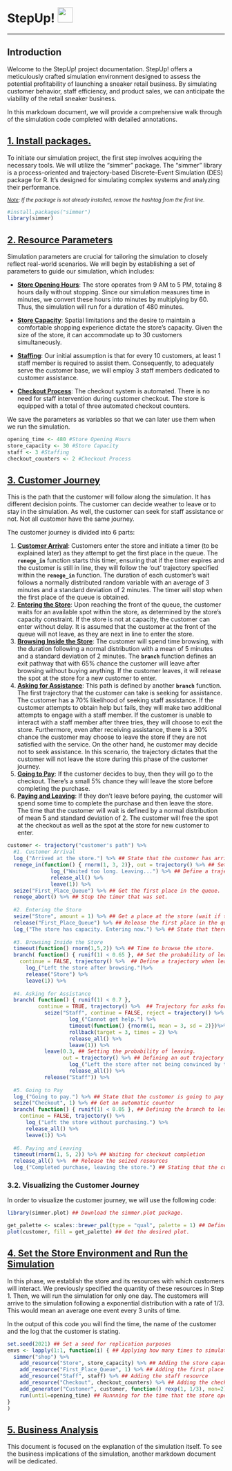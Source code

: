 # StepUp! <img src="pictures/StepUp.png" width="35"/>

------------------------------------------------------------------------

## Introduction

Welcome to the StepUp! project documentation. StepUp! offers a meticulously crafted simulation environment designed to assess the potential profitability of launching a sneaker retail business. By simulating customer behavior, staff efficiency, and product sales, we can anticipate the viability of the retail sneaker business.

In this markdown document, we will provide a comprehensive walk through of the simulation code completed with detailed annotations.

## [1. Install packages.]{.ul}

To initiate our simulation project, the first step involves acquiring the necessary tools. We will utilize the "simmer" package. The "simmer" library is a process-oriented and trajectory-based Discrete-Event Simulation (DES) package for R. It's designed for simulating complex systems and analyzing their performance.

^[*Note*]{.ul}*: If the package is not already installed, remove the hashtag from the first line.*^

```r
#install.packages("simmer")
library(simmer)
```

## [2. Resource Parameters]{.ul}

Simulation parameters are crucial for tailoring the simulation to closely reflect real-world scenarios. We will begin by establishing a set of parameters to guide our simulation, which includes:

-   [**Store Opening Hours**]{.ul}: The store operates from 9 AM to 5 PM, totaling 8 hours daily without stopping. Since our simulation measures time in minutes, we convert these hours into minutes by multiplying by 60. Thus, the simulation will run for a duration of 480 minutes.

-   [**Store Capacity**]{.ul}: Spatial limitations and the desire to maintain a comfortable shopping experience dictate the store's capacity. Given the size of the store, it can accommodate up to 30 customers simultaneously.

-   [**Staffing**]{.ul}: Our initial assumption is that for every 10 customers, at least 1 staff member is required to assist them. Consequently, to adequately serve the customer base, we will employ 3 staff members dedicated to customer assistance.

-   [**Checkout Process**]{.ul}: The checkout system is automated. There is no need for staff intervention during customer checkout. The store is equipped with a total of three automated checkout counters.

We save the parameters as variables so that we can later use them when we run the simulation.

```r
opening_time <- 480 #Store Opening Hours
store_capacity <- 30 #Store Capacity
staff <- 3 #Staffing
checkout_counters <- 2 #Checkout Process
```

## [3. Customer Journey]{.ul}

This is the path that the customer will follow along the simulation. It has different decision points. The customer can decide weather to leave or to stay in the simulation. As well, the customer can seek for staff assistance or not. Not all customer have the same journey.

The customer journey is divided into 6 parts:

1.  [**Customer Arrival**]{.ul}: Customers enter the store and initiate a timer (to be explained later) as they attempt to get the first place in the queue. The **`renege_in`** function starts this timer, ensuring that if the timer expires and the customer is still in line, they will follow the 'out' trajectory specified within the **`renege_in`** function. The duration of each customer's wait follows a normally distributed random variable with an average of 3 minutes and a standard deviation of 2 minutes. The timer will stop when the first place of the queue is obtained.
2.  [**Entering the Store**]{.ul}: Upon reaching the front of the queue, the customer waits for an available spot within the store, as determined by the store's capacity constraint. If the store is not at capacity, the customer can enter without delay. It is assumed that the customer at the front of the queue will not leave, as they are next in line to enter the store.
3.  [**Browsing Inside the Store**]{.ul}: The customer will spend time browsing, with the duration following a normal distribution with a mean of 5 minutes and a standard deviation of 2 minutes. The **`branch`** function defines an exit pathway that with 65% chance the customer will leave after browsing without buying anything. If the customer leaves, it will release the spot at the store for a new customer to enter.
4.  [**Asking for Assistance**]{.ul}: This path is defined by another **`branch`** function. The first trajectory that the customer can take is seeking for assistance. The customer has a 70% likelihood of seeking staff assistance. If the customer attempts to obtain help but fails, they will make two additional attempts to engage with a staff member. If the customer is unable to interact with a staff member after three tries, they will choose to exit the store. Furthermore, even after receiving assistance, there is a 30% chance the customer may choose to leave the store if they are not satisfied with the service. On the other hand, he customer may decide not to seek assistance. In this scenario, the trajectory dictates that the customer will not leave the store during this phase of the customer journey.
5.  [**Going to Pay**]{.ul}: If the customer decides to buy, then they will go to the checkout. There's a small 5% chance they will leave the store before completing the purchase.
6.  [**Paying and Leaving**]{.ul}: If they don't leave before paying, the customer will spend some time to complete the purchase and then leave the store. The time that the customer will wait is defined by a normal distribution of mean 5 and standard deviation of 2. The customer will free the spot at the checkout as well as the spot at the store for new customer to enter.

```r
customer <- trajectory("customer's path") %>%
  #1. Customer Arrival 
  log_("Arrived at the store.") %>% ## State that the customer has arrived.
  renege_in(function() { rnorm(1, 3, 2)}, out = trajectory() %>% ## Set and start the timer.
              log_("Waited too long. Leaving...") %>% ## Define a trajectory if leaving.
              release_all() %>%
              leave(1)) %>%
  seize("First_Place_Queue") %>% ## Get the first place in the queue.
  renege_abort() %>% ## Stop the timer that was set.
  
  #2. Entering the Store
  seize("Store", amount = 1) %>% ## Get a place at the store (wait if there is no capacity).
  release("First_Place_Queue") %>% ## Release the first place in the queue.
  log_("The store has capacity. Entering now.") %>% ## State that there is capacity.
  
  #3. Browsing Inside the Store
  timeout(function() rnorm(1,5,2)) %>% ## Time to browse the store.
  branch( function() { runif(1) < 0.65 }, ## Set the probability of leaving 65%.
    continue = FALSE, trajectory() %>%  ## Define a trajectory when leaving.
      log_("Left the store after browsing.")%>%
      release("Store") %>%
      leave(1)) %>%
  
  #4. Asking for Assistance
  branch( function() { runif(1) < 0.7 }, 
          continue = TRUE, trajectory() %>%  ## Trajectory for asks for assistance.
            seize("Staff", continue = FALSE, reject = trajectory() %>%
                    log_("Cannot get help.") %>%
                    timeout(function() {rnorm(1, mean = 3, sd = 2)})%>%
                    rollback(target = 3, times = 2) %>%
                    release_all() %>%
                    leave(1)) %>%
            leave(0.3, ## Setting the probability of leaving.
                  out = trajectory() %>% ## Defining an out trajectory whend doing so.
                    log_("Left the store after not being convinced by the staff.")%>%
                    release_all()) %>%
            release("Staff")) %>%
  
  #5. Going to Pay
  log_("Going to pay.") %>% ## State that the customer is going to pay
  seize("Checkout", 1) %>% ## Get an automatic counter
  branch( function() { runif(1) < 0.05 }, ## Defining the branch to leaving before paying.
    continue = FALSE, trajectory() %>% 
      log_("Left the store without purchasing.") %>%
      release_all() %>%
      leave(1)) %>%
  
  #6. Paying and Leaving
  timeout(rnorm(1, 5, 2)) %>% ## Waiting for checkout completion
  release_all() %>%  ## Release the seized resources
  log_("Completed purchase, leaving the store.") ## Stating that the customer is leaving.
```

### 3.2. Visualizing the Customer Journey

In order to visualize the customer journey, we will use the following code:

```r
library(simmer.plot) ## Download the simmer.plot package.

get_palette <- scales::brewer_pal(type = "qual", palette = 1) ## Define the color palette.
plot(customer, fill = get_palette) ## Get the desired plot.

```

## [4. Set the Store Environment and Run the Simulation]{.ul}

In this phase, we establish the store and its resources with which customers will interact. We previously specified the quantity of these resources in Step 1. Then, we will run the simulation for only one day. The customers will arrive to the simulation following a exponential distribution with a rate of 1/3. This would mean an average one event every 3 units of time.

In the output of this code you will find the time, the name of the customer and the log that the customer is stating.

```r
set.seed(2021) ## Set a seed for replication purposes
envs <- lapply(1:1, function(i) { ## Applying how many times to simulate
  simmer("shop") %>%
    add_resource("Store", store_capacity) %>% ## Adding the store capacity.
    add_resource("First_Place_Queue", 1) %>% ## Adding the first place of the queue.
    add_resource("Staff", staff) %>% ## Adding the staff resource
    add_resource("Checkout", checkout_counters) %>% ## Adding the checkout counters 
    add_generator("Customer", customer, function() rexp(1, 1/3), mon=2) %>% ## Defining how often customers arrive.      
    run(until=opening_time) ## Runnning for the time that the store opens
}
)
```

## [5. Business Analysis]{.ul}

This document is focused on the explanation of the simulation itself. To see the business implications of the simulation, another markdown document will be dedicated.
